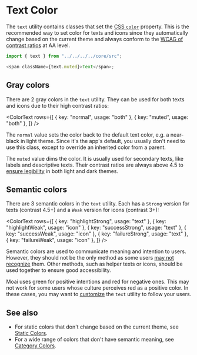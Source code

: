 
<Meta title="Patterns/Color/Text" />

# Text Color

The `text` utility contains classes that set the [CSS `color`][1] property.
This is the recommended way to set color for texts and icons since they
automatically change based on the current theme and always conform to the
[WCAG of contrast ratios][3] at AA level.

```ts
import { text } from "../../../../core/src";

<span className={text.muted}>Text</span>;
```

## Gray colors

There are 2 gray colors in the `text` utility. They can be used for both texts
and icons due to their high contrast ratios:

<ColorText
	rows={[
		{ key: "normal", usage: "both" },
		{ key: "muted", usage: "both" },
	]}
/>

The `normal` value sets the color back to the default text color, e.g. a
near-black in light theme. Since it's the app's default, you usually don't need
to use this class, except to override an inherited color from a parent.

The `muted` value dims the color. It is usually used for secondary texts, like
labels and descriptive texts. Their contrast ratios are always above 4.5 to
[ensure legibility][3] in both light and dark themes.

## Semantic colors

There are 3 semantic colors in the `text` utility. Each has a `Strong` version
for texts (contrast 4.5+) and a `Weak` version for icons (contrast 3+):

<ColorText
	rows={[
		{ key: "highlightStrong", usage: "text" },
		{ key: "highlightWeak", usage: "icon" },
		{ key: "successStrong", usage: "text" },
		{ key: "successWeak", usage: "icon" },
		{ key: "failureStrong", usage: "text" },
		{ key: "failureWeak", usage: "icon" },
	]}
/>

Semantic colors are used to communicate meaning and intention to users.
However, they should not be the only method as some users [may not recognize][4]
them. Other methods, such as helper texts or icons, should be used together to
ensure good accessibility.

Moai uses green for positive intentions and red for negative ones. This may
not work for some users whose culture perceives red as a positive color. In
these cases, you may want to [customize][6] the `text` utility to follow your
users.

## See also

-   For static colors that don't change based on the current theme, see
    [Static Colors][7].
-   For a wide range of colors that don't have semantic meaning, see
    [Category Colors][8].

[1]: https://developer.mozilla.org/en-US/docs/Web/CSS/color
[3]: https://developer.mozilla.org/en-US/docs/Web/Accessibility/Understanding_WCAG/Perceivable/Color_contrast
[4]: https://en.wikipedia.org/wiki/Color_blindness
[6]: /?path=/docs/intro-extension
[7]: /?path=/docs/patterns-color-static
[8]: /?path=/docs/patterns-color-category
